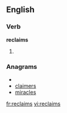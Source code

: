 
==English==

===Verb===
'''reclaims'''

# {{third-person singular of|[[reclaim]]}}

===Anagrams===
* {{alphagram|aceilmrs}}
* [[claimers#English|claimers]]
* [[miracles#English|miracles]]

[[fr:reclaims]]
[[vi:reclaims]]